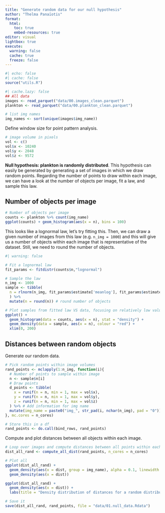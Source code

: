 ```yaml
---
title: "Generate random data for our null hypothesis"
author: "Thelma Panaïotis"
format: 
  html:
    toc: true
    embed-resources: true
editor: visual
lightbox: true
execute:
  warning: false
  cache: true
  freeze: false
---
```


```r
#| echo: false
#| cache: false
source("utils.R")
```

```r
#| cache.lazy: false
## All data
images <- read_parquet("data/00.images_clean.parquet")
plankton <- read_parquet("data/00.plankton_clean.parquet")

# list img names
img_names <- sort(unique(images$img_name))
```

Define window size for point pattern analysis.

```r
# image volume in pixels
vol <- c()
vol$x <- 10240
vol$y <- 2048
vol$z <- 9572
```

**Null hypothesis: plankton is randomly distributed**. This hypothesis can easily be generated by generating a set of images in which we draw random points. Regarding the number of points to draw within each image, we can have a look at the number of objects per image, fit a law, and sample this law.

## Number of objects per image

```r
# Number of objects per image
counts <- plankton %>% count(img_name)
ggplot(counts) + geom_histogram(aes(x = n), bins = 100)
```

This looks like a lognormal law, let’s try fitting this. Then, we can draw a given number of images from this law (e.g. `n_img = 1000`) and this will give us a number of objects within each image that is representative of the dataset. Still, we need to round the number of objects.

```r
#| warning: false

# Fit a lognormal law
fit_params <- fitdistr(counts$n,"lognormal")

# Sample the law
n_img <- 1000
sample <- tibble(
  n = rlnorm(n_img, fit_params$estimate['meanlog'], fit_params$estimate['sdlog'])
  ) %>% 
  mutate(n = round(n)) # round number of objects

# Plot samples from fitted law VS data, focusing on relatively low values
ggplot() + 
  geom_histogram(data = counts, aes(x = n), stat = "density") +
  geom_density(data = sample, aes(x = n), colour = "red") +
  xlim(0, 200)
```

## Distances between random objects

Generate our random data.

```r
# Pick random points within image volumes
rand_points <- mclapply(1:n_img, function(i){
  # Number of points to sample within image
  n <- sample$n[i]
  # Draw points
  d_points <- tibble(
    x = runif(n = n, min = 1, max = vol$x),
    y = runif(n = n, min = 1, max = vol$y),
    z = runif(n = n, min = 1, max = vol$z)
  ) %>% # Add information for img name
  mutate(img_name = paste0("img_", str_pad(i, nchar(n_img), pad = "0")))
}, mc.cores = n_cores)

# Store this in a df
rand_points <- do.call(bind_rows, rand_points)

```

Compute and plot distances between all objects within each image.

```r
# Loop over images and compute distances between all points within each image
dist_all_rand <- compute_all_dist(rand_points, n_cores = n_cores)

# Plot all
ggplot(dist_all_rand) + 
  geom_density(aes(x = dist, group = img_name), alpha = 0.1, linewidth = 0.02, colour = "dodgerblue") +
  geom_density(aes(x = dist))

ggplot(dist_all_rand) + 
  geom_density(aes(x = dist)) +
  labs(title = "Density distribution of distances for a random distribution")

# Save it
save(dist_all_rand, rand_points, file = "data/01.null_data.Rdata")
```
